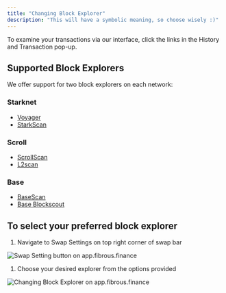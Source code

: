 ```yaml
---
title: "Changing Block Explorer"
description: "This will have a symbolic meaning, so choose wisely :)"
---
```


To examine your transactions via our interface, click the links in the History and Transaction pop-up.

## Supported Block Explorers

We offer support for two block explorers on each network:

### Starknet

- [Voyager](https://voyager.online)
- [StarkScan](https://starkscan.co)

### Scroll

- [ScrollScan](https://scrollscan.com)
- [L2scan](https://scroll.l2scan.co)

### **Base**

- [BaseScan ](https://basescan.org/)
- [Base Blockscout](https://base.blockscout.com/)

## To select your preferred block explorer

1. Navigate to Swap Settings on top right corner of swap bar

<Frame caption="Swap Setting button on app.fibrous.finance">
  <img
    src="/images/image(20).png"
    alt="Swap Setting button on app.fibrous.finance"
    style={{ maxWidth:"400px",width:"100%" }}
  />
</Frame>

1. Choose your desired explorer from the options provided

<Frame caption="Changing Block Explorer on app.fibrous.finance">
  <img
    src="/image(1).webp"
    alt="Changing Block Explorer on app.fibrous.finance"
    style={{ maxWidth:"400px",width:"100%" }}
    title=""
  />
</Frame>